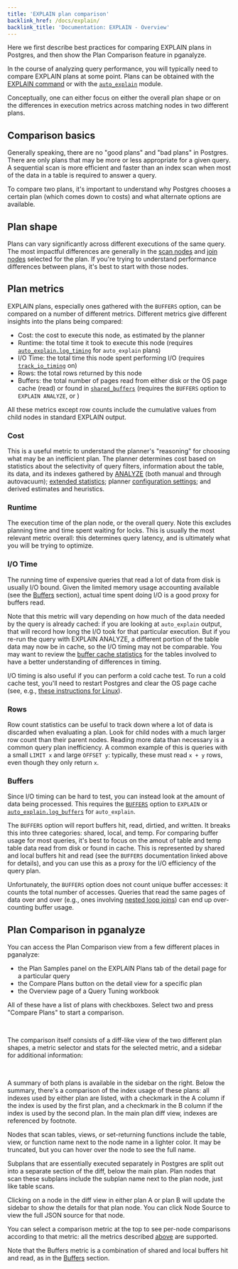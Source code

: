 ```yaml
---
title: 'EXPLAIN plan comparison'
backlink_href: /docs/explain/
backlink_title: 'Documentation: EXPLAIN - Overview'
---
```






Here we first describe best practices for comparing EXPLAIN plans in Postgres,
and then show the Plan Comparison feature in pganalyze.

In the course of analyzing query performance, you will typically need to compare
EXPLAIN plans at some point. Plans can be obtained with the [EXPLAIN
command](https://www.postgresql.org/docs/17/using-explain.html) or with the
[`auto_explain`](https://www.postgresql.org/docs/current/auto-explain.html)
module.

Conceptually, one can either focus on either the overall plan shape or on the
differences in execution metrics across matching nodes in two different plans.


## Comparison basics

Generally speaking, there are no "good plans" and "bad plans" in Postgres. There
are only plans that may be more or less appropriate for a given query. A
sequential scan is more efficient and faster than an index scan when most of the
data in a table is required to answer a query.

To compare two plans, it's important to understand why Postgres chooses a
certain plan (which comes down to costs) and what alternate options are
available.


## Plan shape

Plans can vary significantly across different executions of the same query. The
most impactful differences are generally in the [scan
nodes](/docs/explain/scan-nodes) and [join nodes](/docs/explain/join-nodes)
selected for the plan. If you're trying to understand performance differences
between plans, it's best to start with those nodes.


## Plan metrics

EXPLAIN plans, especially ones gathered with the `BUFFERS` option, can be compared on
a number of different metrics. Different metrics give different insights into
the plans being compared:

 - Cost: the cost to execute this node, as estimated by the planner
 - Runtime: the total time it took to execute this node (requires [`auto_explain.log_timing`](https://www.postgresql.org/docs/current/auto-explain.html#AUTO-EXPLAIN-CONFIGURATION-PARAMETERS-LOG-TIMING) for `auto_explain` plans)
 - I/O Time: the total time this node spent performing I/O (requires [`track_io_timing`](https://www.postgresql.org/docs/current/runtime-config-statistics.html#GUC-TRACK-IO-TIMING) on)
 - Rows: the total rows returned by this node
 - Buffers: the total number of pages read from either disk or the OS page cache
   (read) or found in [`shared_buffers`](https://www.postgresql.org/docs/current/runtime-config-resource.html#GUC-SHARED-BUFFERS)
   (requires the `BUFFERS` option to `EXPLAIN ANALYZE`, or )

All these metrics except row counts include the cumulative values from child
nodes in standard EXPLAIN output.


### Cost

This is a useful metric to understand the planner's "reasoning" for choosing
what may be an inefficient plan. The planner determines cost based on statistics
about the selectivity of query filters, information about the table, its data,
and its indexes gathered by
[ANALYZE](https://www.postgresql.org/docs/17/sql-analyze.html) (both manual and
through autovacuum); [extended
statistics](https://www.postgresql.org/docs/current/sql-createstatistics.html);
planner [configuration
settings](https://www.postgresql.org/docs/current/runtime-config-query.html#RUNTIME-CONFIG-QUERY);
and derived estimates and heuristics.


### Runtime

The execution time of the plan node, or the overall query. Note this excludes
planning time and time spent waiting for locks. This is usually the most
relevant metric overall: this determines query latency, and is ultimately what
you will be trying to optimize.


### I/O Time

The running time of expensive queries that read a lot of data from disk is
usually I/O bound. Given the limited memory usage accounting available (see the
[Buffers](#buffers) section), actual time spent doing I/O is a good proxy for
buffers read.

Note that this metric will vary depending on how much of the data needed by the
query is already cached: if you are looking at `auto_explain` output, that will
record how long the I/O took for that particular execution. But if you re-run
the query with EXPLAIN ANALYZE, a different portion of the table data may now be
in cache, so the I/O timing may not be comparable. You may want to review the
[buffer cache statistics](/docs/schema-statistics/buffer-cache) for the tables
involved to have a better understanding of differences in timing.

I/O timing is also useful if you can perform a cold cache test. To run a cold
cache test, you'll need to restart Postgres and clear the OS page cache (see,
e.g., [these instructions for
Linux](https://www.kernel.org/doc/html/latest/admin-guide/sysctl/vm.html#drop-caches)).


### Rows

Row count statistics can be useful to track down where a lot of data is
discarded when evaluating a plan. Look for child nodes with a much larger row
count than their parent nodes. Reading more data than necessary is a common
query plan inefficiency. A common example of this is queries with a small `LIMIT
x` and large `OFFSET y`: typically, these must read `x + y` rows, even though
they only return `x`.


### Buffers

Since I/O timing can be hard to test, you can instead look at the amount of data
being processed. This requires the
[`BUFFERS`](https://www.postgresql.org/docs/current/sql-explain.html) option to
`EXPLAIN` or
[`auto_explain.log_buffers`](https://www.postgresql.org/docs/current/auto-explain.html#AUTO-EXPLAIN-CONFIGURATION-PARAMETERS-LOG-BUFFERS)
for `auto_explain`.

The `BUFFERS` option will report buffers hit, read, dirtied, and written. It
breaks this into three categories: shared, local, and temp. For comparing buffer
usage for most queries, it's best to focus on the amout of table and temp table
data read from disk or found in cache. This is represented by shared and local
buffers hit and read (see the `BUFFERS` documentation linked above for details),
and you can use this as a proxy for the I/O efficiency of the query plan.

Unfortunately, the `BUFFERS` option does not count unique buffer accesses: it
counts the total number of accesses. Queries that read the same pages of data
over and over (e.g., ones involving [nested loop joins](join-nodes/nested-loop))
can end up over-counting buffer usage.


## Plan Comparison in pganalyze

You can access the Plan Comparison view from a few different places in pganalyze:

 - the Plan Samples panel on the EXPLAIN Plans tab of the detail page for a particular query
 - the Compare Plans button on the detail view for a specific plan
 - the Overview page of a Query Tuning workbook

All of these have a list of plans with checkboxes. Select two and press "Compare
Plans" to start a comparison.

<ImgExplainComparisonSelection />
<br />

The comparison itself consists of a diff-like view of the two different plan
shapes, a metric selector and stats for the selected metric, and a sidebar for
additional information:

<ImgExplainComparison />
<br />

A summary of both plans is available in the sidebar on the right. Below the
summary, there's a comparison of the index usage of these plans: all indexes
used by either plan are listed, with a checkmark in the A column if the index is
used by the first plan, and a checkmark in the B column if the index is used by
the second plan. In the main plan diff view, indexes are referenced by footnote.

Nodes that scan tables, views, or set-returning functions include the table,
view, or function name next to the node name in a lighter color. It may be
truncated, but you can hover over the node to see the full name.

Subplans that are essentially executed separately in Postgres are split out into
a separate section of the diff, below the main plan. Plan nodes that scan these
subplans include the subplan name next to the plan node, just like table scans.

Clicking on a node in the diff view in either plan A or plan B will update the
sidebar to show the details for that plan node. You can click Node Source to
view the full JSON source for that node.

You can select a comparison metric at the top to see per-node comparisons
according to that metric: all the metrics described [above](#plan-metrics) are
supported.

Note that the Buffers metric is a combination of shared and local buffers hit
and read, as in the [Buffers](#buffers) section.